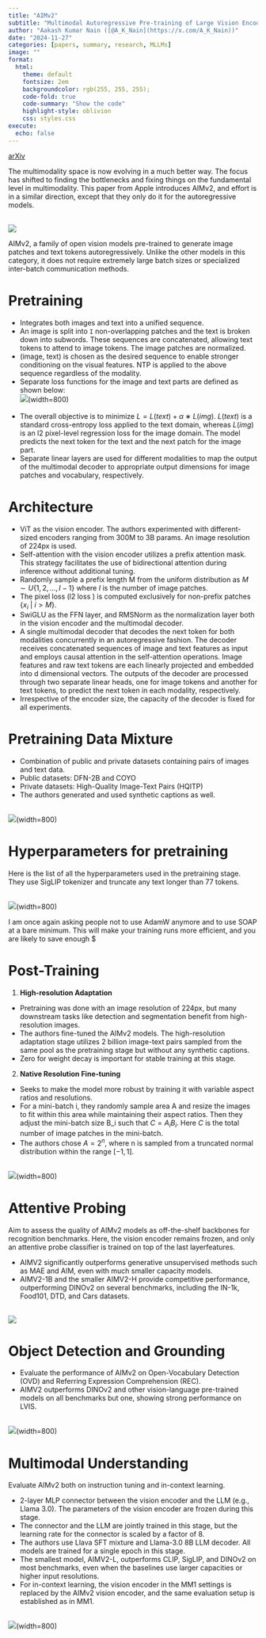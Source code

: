 ```yaml
---
title: "AIMv2"
subtitle: "Multimodal Autoregressive Pre-training of Large Vision Encoders"
author: "Aakash Kumar Nain ([@A_K_Nain](https://x.com/A_K_Nain))"
date: "2024-11-27"
categories: [papers, summary, research, MLLMs]
image: ""
format:
  html:
    theme: default
    fontsize: 2em
    backgroundcolor: rgb(255, 255, 255);
    code-fold: true
    code-summary: "Show the code"
    highlight-style: oblivion
    css: styles.css
execute: 
  echo: false
---
```


[arXiv](https://arxiv.org/abs/2411.14402)<br>

The multimodality space is now evolving in a much better way. The focus has shifted to finding the bottlenecks and fixing things on the fundamental level in multimodality. This paper from Apple introduces AIMv2, and effort is in a similar direction, except that they only do it for the autoregressive models.

<br>
![](../paper_screenshots/aim_v2/1.png)
<br>

AIMv2, a family of open vision models pre-trained to generate image patches and text tokens autoregressively. Unlike the other models in this category, it does not require extremely large batch sizes or specialized inter-batch communication methods.


# Pretraining

* Integrates both images and text into a unified sequence.
* An image is split into `I` non-overlapping patches and the text is broken down into subwords. These sequences are concatenated, allowing text tokens to attend to image tokens. The image patches are normalized.
* (image, text) is chosen as the desired sequence to enable stronger conditioning on the visual features.
NTP is applied to the above sequence regardless of the modality.
* Separate loss functions for the image and text parts are defined as shown below:
 <br>![](../paper_screenshots/aim_v2/2.png)(width=800)<br><br>
* The overall objective is to minimize $L= L(text) + α ∗ L(img)$. $L(text)$ is a standard cross-entropy loss applied to the text domain, whereas $L(img)$ is an l2 pixel-level regression loss for the image domain. The model predicts the next token for the text and the next patch for the image part.
* Separate linear layers are used for different modalities to map the output of the multimodal decoder to appropriate output dimensions for image patches and vocabulary, respectively.


# Architecture

* ViT as the vision encoder. The authors experimented with different-sized encoders ranging from 300M to 3B params. An image resolution of 224px is used.
* Self-attention with the vision encoder utilizes a prefix attention mask. This strategy facilitates the use of bidirectional attention during inference without additional tuning.
* Randomly sample a prefix length M from the uniform distribution as $M ∼ U\{1, 2, . . . , I − 1\}$ where $I$ is the number of image patches.
* The pixel loss (l2 loss ) is computed exclusively for non-prefix patches $\{ x_i \ | \ i > M \}$.
* SwiGLU as the FFN layer, and RMSNorm as the normalization layer both in the vision encoder and the multimodal decoder.
* A single multimodal decoder that decodes the next token for both modalities concurrently in an autoregressive fashion. The decoder receives concatenated sequences of image and text features as input and employs causal attention in the self-attention operations. Image features and raw text tokens are each linearly projected and embedded into d dimensional vectors. The outputs of the decoder are processed through two separate linear heads, one for image tokens and another for text tokens, to predict the next token in each modality, respectively.
* Irrespective of the encoder size, the capacity of the decoder is fixed for all experiments.


# Pretraining Data Mixture

* Combination of public and private datasets containing pairs of images and text data.
* Public datasets: DFN-2B and COYO
* Private datasets: High-Quality Image-Text Pairs (HQITP)
* The authors generated and used synthetic captions as well.

<br>
![](../paper_screenshots/aim_v2/3.png)(width=800)
<br>

# Hyperparameters for pretraining

Here is the list of all the hyperparameters used in the pretraining stage. They use SigLIP tokenizer and truncate any text longer than 77 tokens. 

<br>
![](../paper_screenshots/aim_v2/4.png)(width=800)
<br>

I am once again asking people not to use AdamW anymore and to use SOAP at a bare minimum. This will make your training runs more efficient, and you are likely to save enough $


# Post-Training

1. **High-resolution Adaptation**
  - Pretraining was done with an image resolution of 224px, but many downstream tasks like detection and segmentation benefit from high-resolution images. 
  - The authors fine-tuned the AIMv2 models. The high-resolution adaptation stage utilizes 2 billion image-text pairs sampled from the same pool as the pretraining stage but without any synthetic captions. 
  - Zero for weight decay is important for stable training at this stage.

2. **Native Resolution Fine-tuning** 
  - Seeks to make the model more robust by training it with variable aspect ratios and resolutions. 
  - For a mini-batch i, they randomly sample area A and resize the images to fit within this area while maintaining their aspect ratios. Then they adjust the mini-batch size B_i such that $C = A_i B_i$. Here $C$ is the total number of image patches in the mini-batch.
  - The authors chose $A = 2^n$, where n is sampled from a truncated normal distribution within the range $[−1, 1]$.

<br>
![](../paper_screenshots/aim_v2/5.png)(width=800)
<br>

# Attentive Probing

Aim to assess the quality of AIMv2 models as off-the-shelf backbones for recognition benchmarks. Here, the vision encoder remains frozen, and only an attentive probe classifier is trained on top of the last layerfeatures.

* AIMV2 significantly outperforms generative unsupervised methods such as MAE and AIM, even with much smaller capacity models.
* AIMV2-1B and the smaller AIMV2-H provide competitive performance, outperforming DINOv2 on several benchmarks, including the IN-1k, Food101, DTD, and Cars datasets.

<br>
![](../paper_screenshots/aim_v2/6.png)
<br>

# Object Detection and Grounding

* Evaluate the performance of AIMv2 on Open-Vocabulary Detection (OVD) and Referring Expression Comprehension (REC).
* AIMV2 outperforms DINOv2 and other vision-language pre-trained models on all benchmarks but one, showing strong performance on LVIS.

<br>
![](../paper_screenshots/aim_v2/7.png)(width=800)
<br>

# Multimodal Understanding

Evaluate AIMv2 both on instruction tuning and in-context learning.

* 2-layer MLP connector between the vision encoder and the LLM (e.g., Llama 3.0). The parameters of the vision encoder are frozen during this stage.
* The connector and the LLM are jointly trained in this stage, but the learning rate for the connector is scaled by a factor of 8.
* The authors use Llava SFT mixture and Llama-3.0 8B LLM decoder. All models are trained for a single epoch in this stage.
* The smallest model, AIMV2-L, outperforms CLIP, SigLIP, and DINOv2 on most benchmarks, even when the baselines use larger capacities or higher input resolutions.
* For in-context learning, the vision encoder in the MM1 settings is replaced by the AIMv2 vision encoder, and the same evaluation setup is established as in MM1.

<br>
![](../paper_screenshots/aim_v2/8.png)(width=800)
<br>

